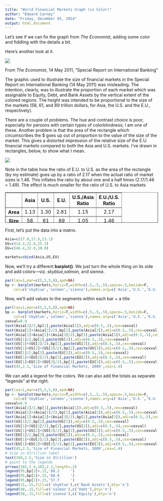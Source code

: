 ```yaml
---
title: "World Financial Markets Graph (in Color)"
author: "Edward Carney"
date: "Friday, December 05, 2014"
output: html_document
---
```


Let's see if we can fix the graph from <i>The Economist</i>, adding some color and fiddling with the details a bit.

Here's another look at it.

<img src='Economist.gif'>
<p>From <i>The Economist</i>, 14 May 2011, "Special Report on International Banking"

The graphic used to illustrate the size of financial markets in the Special Report on International Banking (14 May 2011) was misleading. The intention, clearly, was to illustrate the proportion of each market which was assignable to Equity, Debt, and Bank Assets by the vertical extent of the colored regions. The height was intended to be proportional to the size of the markets (58, 61, and 89 trillion dollars, for Asia, the U.S. and the E.U., respectively).
 

There are a couple of problems. The hue and contrast choice is poor, especially for persons with certain types of colorblindness; I am one of these. Another problem is that the area of the rectangle which circumscribes the $ goes up out of proportion to the value of the size of the market. This gives a distorted impression of the relative size of the E.U. financial markets compared to both the Asia and U.S. markets. I've drawn in rectangles, below, to show what I mean.

<img src='EconomistLines.gif'>

Note in the table how the ratio of E.U. to U.S. as the area of the rectangle (by my estimate) goes up by a ratio of 2.17 when the actual ratio of market sizes is 1.46. This inflates the ratio by about one and a half times (2.17/1.46 = 1.49). The effect is much smaller for the ratio of U.S. to Asia markets 


<table border="1" width="400" height="100">
<tr>
<th></th>
<th align="center" valign="middle">Asia</th>
<th align="center" valign="middle">U.S.</th>
<th align="center" valign="middle">E.U.</th>
<th align="center" valign="middle">U.S./Asia<br>Ratio</th>
<th align="center" valign="middle">E.U./U.S.<br>Ratio</th>
</tr>
<tr>
<th>Area</th>
<td align="center" valign="middle">1.13</td>
<td align="center" valign="middle">1.30</td>
<td align="center" valign="middle">2.81</td>
<td align="center" valign="middle">1.15</td>
<td align="center" valign="middle">2.17</td>
</tr>
<tr>
<th>Size</th>
<td align="center" valign="middle">58</td>
<td align="center" valign="middle">61</td>
<td align="center" valign="middle">89</td>
<td align="center" valign="middle">1.05</td>
<td align="center" valign="middle">1.46</td>
</tr>
</table>

<p>First, let's put the data into a matrix.

```r
Asia=c(27.0,17.6,13.1)
US=c(14.2,31.6,15.1)
EU=c(46.4,32.8,10.0)

markets=cbind(Asia,US,EU)
```

Now, we'll try a different <b>barplot()</b>. We just turn the whole thing on its side and add colors&mdash;viz. <i>skyblue</i>,<i>salmon</i>, and <i>sienna</i>.

```r
par(las=1,mar=c(5,5,5,8),xpd=NA)
bp <- barplot(markets,horiz=T,width=c(.5,.5,.5),space=.5,beside=F,
    col=c('skyblue','salmon','sienna'),names.arg=c('Asia','U.S.','E.U.'),axes=F)
```

Now, we'll add values to the segments within each bar + a title 

```r
par(las=1,mar=c(5,5,5,8),xpd=NA)
bp <- barplot(markets,horiz=T,width=c(.5,.5,.5),space=.5,beside=F,
    col=c('skyblue','salmon','sienna'),names.arg=c('Asia','U.S.','E.U.'),axes=F)
cexval=0.9
text(Asia[1]/2,bp[1],paste(Asia[1]),adj=c(0.5,.5),cex=cexval)
text(Asia[1]+(Asia[2]/2),bp[1],paste(Asia[2]),adj=c(0.5,.5),cex=cexval)
text(Asia[1]+Asia[2]+(Asia[3]/2),bp[1],paste(Asia[3]),adj=c(0.5,.5),cex=cexval)
text(US[1]/2,bp[2],paste(US[1]),adj=c(0.5,.5),cex=cexval)
text(US[1]+(US[2]/2),bp[2],paste(US[2]),adj=c(0.5,.5),cex=cexval)
text(US[1]+US[2]+(US[3]/2),bp[2],paste(US[3]),adj=c(0.5,.5),cex=cexval)
text(EU[1]/2,bp[3],paste(EU[1]),adj=c(0.5,.5),cex=cexval)
text(EU[1]+(EU[2]/2),bp[3],paste(EU[2]),adj=c(0.5,.5),cex=cexval)
text(EU[1]+EU[2]+(EU[3]/2),bp[3],paste(EU[3]),adj=c(0.5,.5),cex=cexval)
text(45,2.5,'Size of Financial Markets, 2009',cex=1.4)

```

We can add a legend for the colors. We can also add the totals as separate "legends" at the right.

```r
par(las=1,mar=c(5,5,5,8),xpd=NA)
bp <- barplot(markets,horiz=T,width=c(.5,.5,.5),space=.5,beside=F,
    col=c('skyblue','salmon','sienna'),names.arg=c('Asia','U.S.','E.U.'),axes=F)
cexval=0.9
text(Asia[1]/2,bp[1],paste(Asia[1]),adj=c(0.5,.5),cex=cexval)
text(Asia[1]+(Asia[2]/2),bp[1],paste(Asia[2]),adj=c(0.5,.5),cex=cexval)
text(Asia[1]+Asia[2]+(Asia[3]/2),bp[1],paste(Asia[3]),adj=c(0.5,.5),cex=cexval)
text(US[1]/2,bp[2],paste(US[1]),adj=c(0.5,.5),cex=cexval)
text(US[1]+(US[2]/2),bp[2],paste(US[2]),adj=c(0.5,.5),cex=cexval)
text(US[1]+US[2]+(US[3]/2),bp[2],paste(US[3]),adj=c(0.5,.5),cex=cexval)
text(EU[1]/2,bp[3],paste(EU[1]),adj=c(0.5,.5),cex=cexval)
text(EU[1]+(EU[2]/2),bp[3],paste(EU[2]),adj=c(0.5,.5),cex=cexval)
text(EU[1]+EU[2]+(EU[3]/2),bp[3],paste(EU[3]),adj=c(0.5,.5),cex=cexval)
text(45,2.5,'Size of Financial Markets, 2009',cex=1.4)
# Size in $trillion label
text(104,2.5,'Size in $trillion')
# point to the legends
arrows(102,2.4,102,2.2,length=.2)
legend(95,bp[3]+.15,'89.2     ')
legend(95,bp[2]+.15,'60.9     ')
legend(95,bp[1]+.15,'57.7     ')
legend(15,.15,fill=c('skyblue'),c('Bank Assets'),bty='n')
legend(40,.15,fill=c('salmon'),c('Debt'),bty='n')
legend(58,.15,fill=c('sienna'),c('Equity'),bty='n')
```
